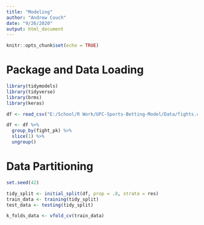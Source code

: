 ```yaml
---
title: "Modeling"
author: "Andrew Couch"
date: "9/26/2020"
output: html_document
---
```


```r
knitr::opts_chunk$set(echo = TRUE)
```
# Package and Data Loading
```r
library(tidymodels)
library(tidyverse)
library(brms)
library(keras)

df <- read_csv("E:/School/R Work/UFC-Sports-Betting-Model/Data/fights.csv")

df <- df %>% 
  group_by(fight_pk) %>% 
  slice(1) %>% 
  ungroup()
```



# Data Partitioning
```r
set.seed(42)

tidy_split <- initial_split(df, prop = .8, strata = res)
train_data <- training(tidy_split)
test_data <- testing(tidy_split)

k_folds_data <- vfold_cv(train_data)
```

